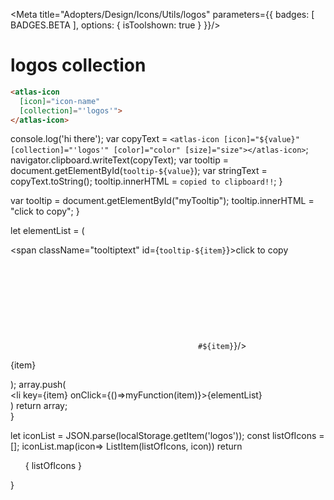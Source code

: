 
<Meta title="Adopters/Design/Icons/Utils/logos" parameters={{ badges: [ BADGES.BETA ], options: { isToolshown: true } }}/>

# logos collection

```html
<atlas-icon 
  [icon]="icon-name"  
  [collection]="'logos'">
</atlas-icon>

```

<style>
{`
/* NOTE: This css is generated by Nucleo */
ul {
  display: flex;
  flex-wrap: wrap;
  justify-content: center;
  padding-left: 0;
}

ul li {
  border-radius: .4em;
  transition: background-color .2s;
  user-select: none;
  overflow: hidden;
  text-align: center;
  padding: 2em 1em 1em;
}

ul li:hover {
  background: hsla(0, 0%, 0%, 0.05);
  cursor: pointer;
}

ul p {
  display: block;
  font-size: 0.75rem;
  color: hsla(0, 0%, 0%, 0.5);
  user-select: text;
  cursor: pointer;
  max-width: 6rem;
  padding: 8px 0 4px;
}

ul p::selection {
  background: hsl(230, 93%, 66%);
  color: #fff;
}

ul p::-moz-selection {
  background: hsl(230, 93%, 66%);
  color: #fff;
}

.svg-wrapper {
  font-size: 32px;
}

.svg-wrapper svg {
  display: block;
  margin: 0 auto 10px;
}

/* --------------------------------

Icons

-------------------------------- */

:root {
  --icon-color-primary: inherit;
  --icon-color-secondary: currentColor;
}

.icon {
  display: inline-block;
  color: var(--icon-color-primary); /* icon primary color */
  height: 1em;
  width: 1em;
  line-height: 1;
  flex-shrink: 0;
  max-width: initial;
}

.icon use {
  /* icon secondary color */
  fill: var(--icon-color-secondary);
  stroke: var(--icon-color-secondary);
}

.css-122ju8q {
    padding: 0;
}

.icon-name {
    font-size: 12px;
}

/* --------------------------------

Caps/Corners

-------------------------------- */

.icon use {
  --icon-stroke-linecap-butt: butt;
  stroke-miterlimit: 10;
  stroke-linecap: square;
  stroke-linejoin: miter;
}

.stroke-round use {
  --icon-stroke-linecap-butt: round;
  stroke-linecap: round;
  stroke-linejoin: round;
}

/* --------------------------------

Tooltip

-------------------------------- */

.tooltip {
  position: relative;
  display: inline-block;
}

.tooltip .tooltiptext {
  visibility: hidden;
  width: 100%;
  background-color: #f6f9fc;
  color: #242323;
  text-align: center;
  padding: 3px;
  position: absolute;
  z-index: 1;
  bottom: 84%;
  left: 50%;
  margin-left: -75px;
  opacity: 0;
  transition: opacity 0.3s;
  font-size: 11px;
  justify-content: center;
  display: flex;
  align-items: center;
}

.tooltip:hover .tooltiptext {
  visibility: visible;
  opacity: 1;
}
    
    `}
</style>


  console.log('hi there');
  var copyText = `<atlas-icon [icon]="${value}" [collection]="'logos'" [color]="color" [size]="size"></atlas-icon>`;
  navigator.clipboard.writeText(copyText);
  var tooltip = document.getElementById(`tooltip-${value}`);
  var stringText = copyText.toString();
  tooltip.innerHTML = `copied to clipboard!!`;
}

  var tooltip = document.getElementById("myTooltip");
  tooltip.innerHTML = "click to copy";
}

  let elementList = (
      <div>
          <span className="tooltiptext" id={`tooltip-${item}`}>click to copy</span>
          <div className="svg-wrapper">
          <svg className="icon">
            <use href={`#${item}`}/>
          </svg>
          </div>
          <p  data-folder="">
          {item}
          </p> 
      </div>
  );
  array.push( <div className="tooltip" key={item}><li key={item} onClick={()=>myFunction(item)}>{elementList}</li></div>)
  return array;   
}

  let iconList = JSON.parse(localStorage.getItem('logos'));
  const listOfIcons = [];
  iconList.map(icon=> ListItem(listOfIcons, icon))
  return <ul>{ listOfIcons }</ul>
}

<Base/>
<svg xmlns="http://www.w3.org/2000/svg">
  <defs>
    <symbol id="logo-youtube-color" fill="none" viewBox="0 0 24 24">
      <path fill="#DC2217" d="M20.82 8.401s-.176-1.24-.715-1.787c-.685-.716-1.452-.72-1.804-.762-2.519-.182-6.297-.182-6.297-.182h-.008s-3.778 0-6.297.182c-.352.042-1.119.046-1.804.762-.54.547-.715 1.787-.715 1.787S3 9.858 3 11.314v1.366c0 1.457.18 2.913.18 2.913s.176 1.24.715 1.787c.685.717 1.584.694 1.985.77 1.44.137 6.12.18 6.12.18s3.782-.006 6.301-.188c.352-.042 1.12-.045 1.804-.762.54-.546.715-1.787.715-1.787s.18-1.456.18-2.913v-1.366c0-1.456-.18-2.913-.18-2.913Z"/>
      <path fill="#fff" d="m10.142 14.335-.001-5.058 4.864 2.538-4.863 2.52Z"/>
    </symbol>
    <symbol id="logo-tiktok-color" fill="none" viewBox="0 0 24 24">
      <path fill="#000" d="M19.125 4.125H4.875a.75.75 0 0 0-.75.75v14.25c0 .414.336.75.75.75h14.25a.75.75 0 0 0 .75-.75V4.875a.75.75 0 0 0-.75-.75Z"/>
      <path fill="#6AC9D0" d="M10.786 10.2v2.095a1.78 1.78 0 0 0-2.29 1.586c0 .841.462 1.852 1.764 1.852a1.738 1.738 0 0 0 1.763-1.784V5.656h2.072c.353 2.193 1.45 2.702 2.918 2.937v2.1s-1.743-.123-2.859-.966v4.152c0 1.724-1.313 3.976-3.877 3.976S6.4 15.68 6.4 13.86a3.82 3.82 0 0 1 4.386-3.66Z"/>
      <path fill="#EE1D52" d="M11.373 10.688v2.094a1.782 1.782 0 0 0-2.29 1.586c0 .842.462 1.853 1.764 1.853a1.738 1.738 0 0 0 1.763-1.784V6.146h2.073c.352 2.192 1.449 2.702 2.917 2.936v2.1s-1.742-.123-2.858-.965v4.152c0 1.723-1.313 3.975-3.877 3.975S6.988 16.17 6.988 14.35a3.82 3.82 0 0 1 4.385-3.662Z"/>
      <path fill="#fff" d="M17.012 8.965a2.837 2.837 0 0 1-1.535-.862c-.59-.353-1.037-.938-1.284-1.958H12.61v8.293a1.74 1.74 0 0 1-1.762 1.784 1.634 1.634 0 0 1-1.405-.658 1.8 1.8 0 0 1-.947-1.684 1.78 1.78 0 0 1 2.29-1.586v-1.65a3.83 3.83 0 0 0-3.798 3.706 4.224 4.224 0 0 0 1.165 2.887c.63.415 1.37.63 2.125.619 2.565 0 3.876-2.25 3.876-3.975V9.729c1.116.842 2.859.965 2.859.965V8.965Z"/>
    </symbol>
    <symbol id="logo-tiktok" viewBox="0 0 24 24">
      <path fill="currentColor" d="M10.642 9.703v3.091a2.691 2.691 0 0 0-3.375 2.493 2.432 2.432 0 0 0 2.6 2.582 2.423 2.423 0 0 0 2.6-2.617V3h3.058c.52 3.236 2.138 3.987 4.305 4.333v3.102a9.22 9.22 0 0 1-4.219-1.425v6.125c0 2.775-1.642 5.865-5.72 5.865a5.748 5.748 0 0 1-5.721-5.894 5.637 5.637 0 0 1 6.472-5.403Z"/>
    </symbol>
    <symbol id="logo-soundcloud-color" fill="none" viewBox="0 0 24 24">
      <path fill="#F26E20" d="M3.338 12.228c-.006-.044-.038-.075-.077-.075-.04 0-.072.032-.078.075L3 13.902l.183 1.637c.005.044.038.076.078.076.039 0 .07-.031.077-.075l.209-1.638-.209-1.674Zm2.888-1.544a.144.144 0 0 0-.141.14l-.146 3.08.146 1.99a.144.144 0 0 0 .14.139.145.145 0 0 0 .142-.14v.001l.165-1.99-.165-3.08a.145.145 0 0 0-.141-.14Zm-1.495 1.071a.113.113 0 0 0-.11.107l-.164 2.04.165 1.975a.112.112 0 0 0 .11.107.113.113 0 0 0 .109-.107l.186-1.974-.186-2.041a.113.113 0 0 0-.11-.107Zm3.013 4.278a.175.175 0 0 0 .173-.172l.143-1.956-.143-4.1a.175.175 0 0 0-.172-.172.174.174 0 0 0-.173.171l-.127 4.1.127 1.958c.003.095.079.17.172.17Zm3.109.009a.24.24 0 0 0 .237-.236l.1-1.9-.1-4.736a.24.24 0 0 0-.237-.235.239.239 0 0 0-.236.235l-.09 4.734.09 1.904a.239.239 0 0 0 .236.234Zm-1.566-.007c.112 0 .202-.09.205-.204v.001l.121-1.927-.121-4.13a.206.206 0 0 0-.205-.204.205.205 0 0 0-.205.204l-.108 4.13.108 1.927a.205.205 0 0 0 .205.203Zm9.421-4.573a2.28 2.28 0 0 0-.887.178 4.046 4.046 0 0 0-5.496-3.413c-.172.066-.219.135-.22.27v7.276c.002.14.11.257.247.27l6.355.005a2.293 2.293 0 0 0 0-4.586Z"/>
    </symbol>
    <symbol id="logo-soundcloud" viewBox="0 0 24 24">
      <path fill="currentColor" d="M17.82 11.64a2.293 2.293 0 1 1 .887 4.408l-6.355-.004a.277.277 0 0 1-.247-.271V8.496c.001-.134.047-.203.22-.27a4.046 4.046 0 0 1 5.495 3.413Zm-6.73 4.166a.24.24 0 0 1-.237.236.239.239 0 0 1-.236-.234l-.09-1.904.09-4.734a.239.239 0 0 1 .236-.235.24.24 0 0 1 .237.235l.1 4.736-.1 1.9Zm-3.346.227a.175.175 0 0 0 .173-.172l.143-1.956-.143-4.1a.175.175 0 0 0-.172-.172.174.174 0 0 0-.173.172l-.127 4.1.127 1.957c.003.095.079.17.172.17Zm-1.518-5.349a.144.144 0 0 0-.141.14l-.146 3.08.146 1.99a.144.144 0 0 0 .14.139.145.145 0 0 0 .142-.14l.165-1.99-.165-3.08a.145.145 0 0 0-.141-.139Zm-2.888 1.544c-.006-.044-.038-.075-.077-.075-.04 0-.072.032-.078.075L3 13.902l.183 1.637c.005.044.038.076.078.076.039 0 .07-.031.077-.075l.209-1.638-.209-1.674Zm1.284-.366a.112.112 0 0 1 .11-.107c.056 0 .104.046.109.107l.186 2.04-.186 1.975a.113.113 0 0 1-.11.107.112.112 0 0 1-.11-.107l-.164-1.974.165-2.04Zm4.665 4.173c.112 0 .202-.09.205-.204v.001l.121-1.927-.121-4.13a.206.206 0 0 0-.205-.204.205.205 0 0 0-.205.204l-.108 4.13.108 1.927a.205.205 0 0 0 .205.203Z"/>
    </symbol>
    <symbol id="logo-snapchat" viewBox="0 0 24 24">
      <path fill="currentColor" d="M12.174 3.54h-.356a4.79 4.79 0 0 0-4.446 2.873c-.4.895-.3 2.416-.225 3.639l.027.438a.71.71 0 0 1-.35.075 2.01 2.01 0 0 1-.825-.222.668.668 0 0 0-.286-.058.893.893 0 0 0-.875.6c-.05.26.067.638.9.967.075.03.166.058.262.089.344.11.865.274 1.006.606a.8.8 0 0 1-.086.66l-.009.018c-.045.107-1.147 2.619-3.594 3.022a.375.375 0 0 0-.317.392.495.495 0 0 0 .04.167c.184.429.958.744 2.368.963.06.136.102.28.126.426.03.135.06.274.103.422a.418.418 0 0 0 .437.317 2.24 2.24 0 0 0 .407-.056c.315-.07.636-.106.959-.11.23.001.46.02.688.06.474.121.915.349 1.289.665a4.06 4.06 0 0 0 2.47.966h.223a4.065 4.065 0 0 0 2.475-.966 3.254 3.254 0 0 1 1.29-.666 4.16 4.16 0 0 1 .688-.058 4.7 4.7 0 0 1 .96.102c.133.029.269.046.406.05h.02a.406.406 0 0 0 .416-.312c.043-.144.075-.28.104-.418.023-.146.065-.289.125-.424 1.41-.22 2.185-.533 2.368-.96a.5.5 0 0 0 .038-.169.375.375 0 0 0-.312-.389c-2.447-.403-3.548-2.915-3.594-3.021l-.008-.018a.798.798 0 0 1-.086-.66c.14-.332.661-.497 1.005-.606.097-.031.187-.06.262-.089.61-.241.916-.537.91-.88a.732.732 0 0 0-.549-.628 1.003 1.003 0 0 0-.375-.075.825.825 0 0 0-.344.07 2.101 2.101 0 0 1-.776.22.684.684 0 0 1-.3-.075l.023-.385v-.053c.075-1.222.173-2.745-.225-3.641a4.8 4.8 0 0 0-4.457-2.867Z"/>
    </symbol>
    <symbol id="logo-slack-color" fill="none" viewBox="0 0 24 24">
      <path fill="#36C5F0" d="M9.8 3.75a1.65 1.65 0 1 0 0 3.3h1.65V5.4A1.65 1.65 0 0 0 9.8 3.75Zm0 4.4H5.4a1.65 1.65 0 0 0 0 3.3h4.4a1.65 1.65 0 0 0 0-3.3"/>
      <path fill="#2EB67D" d="M20.25 9.8a1.65 1.65 0 1 0-3.3 0v1.65h1.65a1.65 1.65 0 0 0 1.65-1.65Zm-4.4 0V5.4a1.65 1.65 0 1 0-3.3 0v4.4a1.65 1.65 0 1 0 3.3 0"/>
      <path fill="#ECB22E" d="M14.2 20.25a1.65 1.65 0 1 0 0-3.3h-1.65v1.65a1.65 1.65 0 0 0 1.65 1.65Zm0-4.4h4.4a1.65 1.65 0 1 0 0-3.3h-4.4a1.65 1.65 0 1 0 0 3.3Z"/>
      <path fill="#E01E5A" d="M3.75 14.2a1.65 1.65 0 1 0 3.3 0v-1.65H5.4a1.65 1.65 0 0 0-1.65 1.65Zm4.4 0v4.4a1.65 1.65 0 1 0 3.3 0v-4.4a1.65 1.65 0 1 0-3.3 0Z"/>
    </symbol>
    <symbol id="logo-snapchat-color" fill="none" viewBox="0 0 24 24">
      <path fill="#FFFC00" d="M6.379 3.75H17.62a2.64 2.64 0 0 1 1.86.769c.491.491.769 1.162.769 1.86V17.62c0 .698-.277 1.365-.769 1.86a2.619 2.619 0 0 1-1.86.769H6.38a2.614 2.614 0 0 1-1.856-.769 2.625 2.625 0 0 1-.77-1.86V6.38c0-.698.278-1.365.77-1.86a2.634 2.634 0 0 1 1.86-.769H6.38Z"/>
      <path fill="#fff" d="M12.06 17.674h-.154a2.637 2.637 0 0 1-1.62-.638 2.4 2.4 0 0 0-.937-.48 3.06 3.06 0 0 0-1.174.034 1.433 1.433 0 0 1-.255.038.147.147 0 0 1-.112-.03.156.156 0 0 1-.064-.098 5.028 5.028 0 0 1-.068-.281c-.052-.233-.086-.375-.184-.39-1.136-.177-1.458-.417-1.533-.585-.011-.023-.015-.049-.019-.072 0-.03.007-.063.026-.086a.114.114 0 0 1 .079-.045c1.748-.289 2.527-2.07 2.561-2.149v-.007a.65.65 0 0 0 .068-.559c-.12-.281-.51-.405-.769-.487a1.769 1.769 0 0 1-.169-.056c-.517-.207-.558-.413-.54-.522a.483.483 0 0 1 .473-.308.37.37 0 0 1 .142.027c.191.098.405.154.623.165.135.011.27-.03.371-.12l-.022-.367c-.053-.825-.117-1.853.146-2.438a3.15 3.15 0 0 1 2.932-1.89h.244a3.197 3.197 0 0 1 1.755.503c.521.337.934.82 1.185 1.387.262.585.195 1.613.143 2.438v.037c-.008.116-.016.225-.02.334a.5.5 0 0 0 .338.116 1.58 1.58 0 0 0 .585-.161.383.383 0 0 1 .184-.034.51.51 0 0 1 .21.041.38.38 0 0 1 .293.315c0 .12-.09.304-.544.48a1.563 1.563 0 0 1-.173.056c-.258.083-.649.207-.768.488a.676.676 0 0 0 .063.559v.007c.034.075.818 1.86 2.565 2.149a.13.13 0 0 1 .079.045.12.12 0 0 1 .026.086.155.155 0 0 1-.018.072c-.072.168-.398.408-1.534.585-.094.014-.128.134-.184.39a3.671 3.671 0 0 1-.067.277.153.153 0 0 1-.057.094.151.151 0 0 1-.105.03h-.015a1.15 1.15 0 0 1-.255-.034 3.224 3.224 0 0 0-1.174-.03 2.393 2.393 0 0 0-.937.476 2.663 2.663 0 0 1-1.62.641v-.003Z"/>
      <path fill="#030303" d="M11.863 5.918h.242c.015 0 .03 0 .045.003a3.59 3.59 0 0 1 1.926.57c.59.379 1.054.924 1.335 1.567.16.36.213.82.225 1.27.011.454-.02.934-.047 1.35v.024a.228.228 0 0 1 0 .02c.11-.02.216-.056.316-.106l.008-.003.003-.002a.85.85 0 0 1 .351-.074c.117 0 .235.02.35.064a.786.786 0 0 1 .565.689.712.712 0 0 1-.236.54 1.704 1.704 0 0 1-.564.334l-.009.003a5.044 5.044 0 0 1-.125.042l-.06.02-.004.002a2.37 2.37 0 0 0-.355.133.417.417 0 0 0-.154.112.288.288 0 0 0-.007.095.208.208 0 0 0 .036.097c.022.03.037.063.045.098.05.108.23.472.555.853.377.445.93.893 1.682 1.017l.006.001a.539.539 0 0 1 .443.543.59.59 0 0 1-.046.22l-.003.008c-.109.252-.361.417-.65.534a5.074 5.074 0 0 1-1.023.265.785.785 0 0 0-.022.107l-.015.064c-.016.069-.034.15-.058.23a.567.567 0 0 1-.556.42h-.027a1.973 1.973 0 0 1-.324-.039l-.005-.001a2.676 2.676 0 0 0-1.007-.029c-.282.076-.54.21-.762.397a3.078 3.078 0 0 1-1.877.73h-.166a3.077 3.077 0 0 1-1.865-.73 1.9 1.9 0 0 0-.757-.397 2.574 2.574 0 0 0-.412-.035 2.94 2.94 0 0 0-.594.067 1.65 1.65 0 0 1-.322.045.553.553 0 0 1-.385-.112.576.576 0 0 1-.207-.314 3.515 3.515 0 0 1-.095-.403 5.05 5.05 0 0 1-1.024-.267c-.288-.117-.54-.281-.648-.531a.591.591 0 0 1-.05-.22.53.53 0 0 1 .115-.358.52.52 0 0 1 .331-.198h.004c.75-.123 1.304-.57 1.682-1.015.322-.377.503-.736.562-.861a.282.282 0 0 1 .032-.075.299.299 0 0 0 .04-.114.252.252 0 0 0-.004-.093.4.4 0 0 0-.156-.115 2.42 2.42 0 0 0-.35-.132 2.51 2.51 0 0 1-.174-.057l-.02-.007a.125.125 0 0 1-.008-.003c-.313-.123-.53-.27-.66-.443a.666.666 0 0 1-.12-.58.904.904 0 0 1 .868-.597.773.773 0 0 1 .318.072c.122.063.25.101.383.115l-.003-.045v-.004l-.002-.021c-.026-.411-.056-.885-.045-1.333.011-.45.063-.91.223-1.27a3.55 3.55 0 0 1 1.336-1.568 3.588 3.588 0 0 1 1.976-.57Zm.192.562h-.197a3.025 3.025 0 0 0-1.667.48 2.987 2.987 0 0 0-1.125 1.32v.002c-.114.255-.165.623-.175 1.056-.01.424.018.877.044 1.295v.009c.008.097.016.206.02.309a.281.281 0 0 1-.155.262.769.769 0 0 1-.378.082 1.634 1.634 0 0 1-.673-.176.21.21 0 0 0-.076-.015h-.009a.331.331 0 0 0-.317.202c0 .016.007.04.032.073.043.059.153.155.411.256l.02.008c.047.017.09.032.137.045l.01.003.008.002c.114.037.28.09.43.165.147.074.336.198.425.407a.822.822 0 0 1-.051.662.276.276 0 0 1-.016.039l-.003.006-.01.021a4.05 4.05 0 0 1-.161.305 4.717 4.717 0 0 1-.483.685c-.424.498-1.08 1.043-1.996 1.2l.002.004c.02.044.1.133.344.232.24.098.589.186 1.063.26a.281.281 0 0 1 .215.164c.049.111.086.23.106.357a2.943 2.943 0 0 0 .07.275l.013-.001a.999.999 0 0 0 .22-.03h.007c.239-.054.475-.079.713-.083h.005a3.162 3.162 0 0 1 .541.05c.37.093.708.271.995.516m1.66-10.447a.282.282 0 0 0 .05.004 3.019 3.019 0 0 1 1.667.48 2.99 2.99 0 0 1 1.124 1.32v.002c.114.255.166.623.177 1.057a14.522 14.522 0 0 1-.047 1.326v.027l-.007.121v.005a6.38 6.38 0 0 0-.008.13.281.281 0 0 0 .15.262.724.724 0 0 0 .36.084 1.73 1.73 0 0 0 .63-.176.288.288 0 0 1 .116-.022c.059 0 .108.01.153.028l.033.011a.226.226 0 0 1 .115.07l.004.004a.21.21 0 0 1 .048.104c-.002.022-.012.057-.065.108a1.159 1.159 0 0 1-.375.214 4.248 4.248 0 0 1-.168.056l-.007.002c-.114.037-.28.089-.43.165-.147.074-.336.198-.425.406a.884.884 0 0 0-.038.383.78.78 0 0 0 .102.294c0 .003.002.005.003.008a4.4 4.4 0 0 0 .658 1.03c.423.499 1.078 1.044 1.993 1.204-.02.045-.098.134-.343.234-.24.097-.59.184-1.064.257a.281.281 0 0 0-.215.165 1.45 1.45 0 0 0-.105.352l-.017.074a2.413 2.413 0 0 1-.05.197h-.022a1.427 1.427 0 0 1-.223-.027 3.242 3.242 0 0 0-1.235-.033 2.551 2.551 0 0 0-1.02.52l-.001.001a2.518 2.518 0 0 1-1.52.597h-.14a2.516 2.516 0 0 1-1.52-.597"/>
    </symbol>
    <symbol id="logo-slack" viewBox="0 0 24 24">
      <path fill="currentColor" d="M8.327 3.527A1.8 1.8 0 0 1 11.4 4.8v1.8H9.6a1.8 1.8 0 0 1-1.273-3.073ZM4.8 7.8h4.8a1.8 1.8 0 0 1 0 3.6H4.8a1.8 1.8 0 1 1 0-3.6ZM21 9.6a1.8 1.8 0 1 0-3.6 0v1.8h1.8A1.8 1.8 0 0 0 21 9.6Zm-4.8-4.8v4.8a1.8 1.8 0 1 1-3.6 0V4.8a1.8 1.8 0 1 1 3.6 0ZM14.4 21a1.8 1.8 0 1 0 0-3.6h-1.8v1.8a1.8 1.8 0 0 0 1.8 1.8Zm4.8-4.8h-4.8a1.8 1.8 0 1 1 0-3.6h4.8a1.8 1.8 0 1 1 0 3.6ZM3 14.4a1.8 1.8 0 0 0 3.6 0v-1.8H4.8A1.8 1.8 0 0 0 3 14.4Zm4.8 4.8v-4.8a1.8 1.8 0 0 1 3.6 0v4.8a1.8 1.8 0 1 1-3.6 0Z"/>
    </symbol>
    <symbol id="logo-x" viewBox="0 0 24 24">
      <path fill="currentColor" d="M15.335 19.875h5.377l-6.864-9.077 5.835-6.673H17.01L12.609 9.16 8.801 4.125H3.288l6.59 8.615-6.246 7.135h2.673l4.82-5.504 4.21 5.504Zm2.218-1.6h-1.48L6.408 5.64h1.589l9.556 12.636Z"/>
    </symbol>
    <symbol id="logo-paypal-color" fill="none" viewBox="0 0 24 24">
      <path fill="#009DE2" d="M10.898 7.236h5.077c2.726 0 3.752 1.38 3.594 3.41-.261 3.348-2.285 5.2-4.97 5.2h-1.355c-.368 0-.615.242-.716.903l-.581 3.838c-.038.249-.169.395-.366.413H8.397c-.3 0-.406-.23-.327-.726l1.944-12.31c.078-.493.348-.728.884-.728Z"/>
      <path fill="#113984" d="M7.724 3h5.082c1.432 0 3.13.046 4.265 1.048.759.67 1.157 1.735 1.065 2.88-.312 3.88-2.633 6.054-5.746 6.054H9.883c-.426 0-.71.283-.83 1.049l-.7 4.45c-.044.288-.17.458-.398.479h-3.13c-.348 0-.472-.266-.38-.842L6.698 3.844C6.789 3.272 7.102 3 7.724 3Z"/>
      <path fill="#172C70" d="m9.126 13.582.888-5.618c.078-.493.348-.728.884-.728h5.077c.84 0 1.52.131 2.052.373-.51 3.454-2.744 5.373-5.67 5.373H9.851c-.33 0-.577.169-.725.6Z"/>
    </symbol>
    <symbol id="logo-paypal" viewBox="0 0 24 24">
      <path fill="currentColor" d="M17.361 4.357C16.528 3.407 15.021 3 13.094 3H7.5a.801.801 0 0 0-.791.676l-2.33 14.772a.48.48 0 0 0 .475.555h3.454l.867-5.501-.027.172a.798.798 0 0 1 .788-.676h1.641c3.224 0 5.749-1.31 6.486-5.097.022-.112.057-.328.057-.328.21-1.402-.001-2.353-.759-3.216Z"/>
      <path fill="currentColor" d="M11.577 13.994c4.058 0 6.615-1.974 7.417-5.703.64.805.765 1.92.506 3.25-.645 3.313-2.854 4.46-5.674 4.46h-.435a.7.7 0 0 0-.692.59l-.035.192-.549 3.478-.028.148a.7.7 0 0 1-.692.591H9.008l1.098-7.006h1.471Z"/>
    </symbol>
    <symbol id="logo-microsoft-onenote" viewBox="0 0 24 24">
      <path fill="currentColor" d="M3.75 18.525V5.475l9.64-1.632v16.313l-9.64-1.631Zm5.995-3.45 1.235.075-.003-6.46-1.159.07v4.102c.001.039.006.056.01.072a.213.213 0 0 1 .009.052c.003.055.008.101.014.14h-.016a2.538 2.538 0 0 0-.075-.156 27.465 27.465 0 0 1-.023-.047l-.047-.092-.064-.12a7.246 7.246 0 0 0-.058-.104L7.524 8.895l-1.178.046v5.951l.927.048v-3.964c.001-.05.002-.098 0-.143a.277.277 0 0 1 .018-.1c.009-.03.018-.059.015-.085.007.014.026.03.047.045a.183.183 0 0 1 .053.053l.015.031.04.085.065.126.004.006.081.15 2.134 3.931ZM19.88 6.623h-.927v-.566c0-.194-.235-.36-.242-.36h-4.95V7.55h3.708v.742h-3.708v.927h3.708v.742h-3.708v.927h3.708v.742h-3.708v.926h3.708v.742h-3.708v.927h3.708v.741h-3.708v.927h3.708v.742h-3.708V18.3h4.82a.375.375 0 0 0 .375-.36V9.96h.927a.387.387 0 0 0 .367-.37v-2.6a.383.383 0 0 0-.37-.367Z"/>
      <path fill="currentColor" d="M19.323 10.331h.556a.387.387 0 0 1 .371.372v2.595a.387.387 0 0 1-.37.37h-.557v-3.337Zm0 3.709h.556a.387.387 0 0 1 .371.37v2.592a.387.387 0 0 1-.37.375h-.557v-3.338Z"/>
    </symbol>
    <symbol id="logo-google" viewBox="0 0 24 24">
      <path fill="currentColor" d="M20.63 10.364h-8.59v3.681h4.869c-.778 2.455-2.7 3.273-4.908 3.273A5.317 5.317 0 0 1 8.4 8.08a5.318 5.318 0 0 1 7.015-.15l2.675-2.55A9 9 0 1 0 12 21c4.963 0 9.45-3.273 8.63-10.636Z"/>
    </symbol>
    <symbol id="logo-linkedin-color" fill="none" viewBox="0 0 24 24">
      <path fill="#007BB5" d="M19.668 3H4.328C3.595 3 3 3.581 3 4.298V19.7c0 .718.595 1.3 1.328 1.3h15.34c.734 0 1.332-.582 1.332-1.299V4.298C21 3.58 20.402 3 19.668 3Z"/>
      <path fill="#fff" d="M5.667 9.748H8.34v8.59H5.667v-8.59Zm1.337-4.27a1.548 1.548 0 1 1-.002 3.097 1.548 1.548 0 0 1 .002-3.097Zm3.01 4.27h2.56v1.174h.036c.356-.675 1.227-1.387 2.526-1.387 2.703 0 3.203 1.778 3.203 4.092v4.71h-2.67v-4.176c0-.996-.017-2.278-1.387-2.278-1.39 0-1.601 1.086-1.601 2.206v4.249h-2.667v-8.59Z"/>
    </symbol>
    <symbol id="logo-linkedin" viewBox="0 0 24 24">
      <path fill="currentColor" d="M20.25 3H3.75C3.3 3 3 3.3 3 3.75v16.5c0 .45.3.75.75.75h16.5c.45 0 .75-.3.75-.75V3.75c0-.45-.3-.75-.75-.75ZM5.7 18.375V9.75h2.7v8.625H5.7ZM6.975 8.55A1.584 1.584 0 0 1 5.4 6.975c0-.825.675-1.575 1.575-1.575.825 0 1.575.675 1.575 1.575 0 .9-.675 1.575-1.575 1.575Zm11.4 9.825h-2.7v-4.2c0-.975 0-2.25-1.35-2.25-1.425 0-1.575 1.05-1.575 2.175v4.275h-2.7V9.75h2.55v1.2c.375-.675 1.2-1.35 2.55-1.35 2.7 0 3.225 1.8 3.225 4.125v4.65Z"/>
    </symbol>
    <symbol id="logo-instagram-color" fill="none" viewBox="0 0 24 24">
      <path fill="url(#a)" d="M12.003 4.125c-3.288 0-4.25.003-4.437.019a3.904 3.904 0 0 0-1.551.39c-.34.165-.646.39-.905.663a3.38 3.38 0 0 0-.913 1.915c-.053.369-.068.444-.072 2.325v2.56c0 3.286.004 4.247.02 4.433.022.527.15 1.045.375 1.522a3.318 3.318 0 0 0 2.15 1.757c.375.09.758.14 1.143.15.195.008 2.183.014 4.172.014 1.99 0 3.978-.002 4.169-.012.399-.007.796-.06 1.184-.155a3.298 3.298 0 0 0 2.15-1.76c.222-.468.348-.975.372-1.493.01-.135.015-2.299.015-4.46 0-2.16-.005-4.32-.016-4.456a3.855 3.855 0 0 0-.379-1.507 3.126 3.126 0 0 0-.675-.924 3.397 3.397 0 0 0-1.917-.91c-.368-.053-.44-.07-2.325-.072l-2.56.001Z"/>
      <path fill="url(#b)" d="M12.003 4.125c-3.288 0-4.25.003-4.437.019a3.904 3.904 0 0 0-1.551.39c-.34.165-.646.39-.905.663a3.38 3.38 0 0 0-.913 1.915c-.053.369-.068.444-.072 2.325v2.56c0 3.286.004 4.247.02 4.433.022.527.15 1.045.375 1.522a3.318 3.318 0 0 0 2.15 1.757c.375.09.758.14 1.143.15.195.008 2.183.014 4.172.014 1.99 0 3.978-.002 4.169-.012.399-.007.796-.06 1.184-.155a3.298 3.298 0 0 0 2.15-1.76c.222-.468.348-.975.372-1.493.01-.135.015-2.299.015-4.46 0-2.16-.005-4.32-.016-4.456a3.855 3.855 0 0 0-.379-1.507 3.126 3.126 0 0 0-.675-.924 3.397 3.397 0 0 0-1.917-.91c-.368-.053-.44-.07-2.325-.072l-2.56.001Z"/>
      <path fill="#fff" d="M12 6.185c-1.58 0-1.777.007-2.397.035-.483.01-.96.1-1.412.27a2.973 2.973 0 0 0-1.7 1.7c-.17.453-.262.93-.27 1.413-.029.62-.036.818-.036 2.4 0 1.581.007 1.777.035 2.397.01.482.101.96.27 1.412a2.974 2.974 0 0 0 1.7 1.7c.452.17.929.26 1.411.27.62.029.818.036 2.397.036 1.579 0 1.777-.007 2.397-.036a4.28 4.28 0 0 0 1.412-.27 2.979 2.979 0 0 0 1.7-1.7c.169-.453.26-.93.27-1.413.028-.62.035-.818.035-2.397 0-1.58-.007-1.778-.034-2.398a4.315 4.315 0 0 0-.27-1.412 2.973 2.973 0 0 0-1.701-1.7 4.27 4.27 0 0 0-1.413-.271c-.62-.028-.818-.035-2.397-.035L12 6.185Zm-.522 1.05H12c1.553 0 1.737.005 2.35.033.368.005.733.072 1.079.2a1.927 1.927 0 0 1 1.103 1.104c.128.346.196.711.2 1.08.028.613.035.797.035 2.35 0 1.551-.007 1.735-.034 2.348a3.218 3.218 0 0 1-.2 1.08 1.926 1.926 0 0 1-1.104 1.103c-.346.129-.71.196-1.08.2-.612.028-.796.034-2.349.034-1.553 0-1.737-.006-2.35-.033a3.218 3.218 0 0 1-1.079-.201 1.927 1.927 0 0 1-1.104-1.103 3.2 3.2 0 0 1-.2-1.08c-.028-.613-.034-.797-.034-2.35 0-1.554.006-1.737.034-2.35.004-.368.072-.734.2-1.08a1.925 1.925 0 0 1 1.104-1.103c.346-.129.71-.197 1.08-.201a32.16 32.16 0 0 1 1.827-.033v.002Zm3.626.965a.698.698 0 1 0 0 1.397.698.698 0 0 0 0-1.396ZM12 9.014a2.987 2.987 0 1 0-.004 5.973A2.987 2.987 0 0 0 12 9.014Zm0 1.05a1.94 1.94 0 1 1-.001 3.882A1.94 1.94 0 0 1 12 10.062v.002Z"/>
      <defs>
        <radialGradient id="a" cx="0" cy="0" r="1" gradientTransform="matrix(0 -15.6132 14.5187 0 8.344 21.116)" gradientUnits="userSpaceOnUse">
          <stop stop-color="#FD5"/>
          <stop offset=".1" stop-color="#FD5"/>
          <stop offset=".5" stop-color="#FF543E"/>
          <stop offset="1" stop-color="#C837AB"/>
        </radialGradient>
        <radialGradient id="b" cx="0" cy="0" r="1" gradientTransform="matrix(1.36999 6.84207 -28.2025 5.64699 1.462 5.191)" gradientUnits="userSpaceOnUse">
          <stop stop-color="#3771C8"/>
          <stop offset=".128" stop-color="#3771C8"/>
          <stop offset="1" stop-color="#60F" stop-opacity="0"/>
        </radialGradient>
      </defs>
    </symbol>
    <symbol id="logo-youtube" viewBox="0 0 24 24">
      <path fill="currentColor" d="M20.85 8.4s-.15-1.275-.75-1.8c-.675-.75-1.425-.75-1.8-.75C15.75 5.7 12 5.7 12 5.7s-3.75 0-6.3.15c-.375.075-1.125.075-1.8.75-.525.525-.75 1.8-.75 1.8S3 9.825 3 11.325v1.35c0 1.425.15 2.925.15 2.925s.15 1.275.75 1.8c.675.75 1.575.675 1.95.75 1.425.15 6.15.15 6.15.15s3.75 0 6.3-.225c.375-.075 1.125-.075 1.8-.75.525-.525.75-1.8.75-1.8S21 14.1 21 12.6v-1.35c0-1.425-.15-2.85-.15-2.85Zm-10.725 5.925V9.3L15 11.85l-4.875 2.475Z"/>
    </symbol>
    <symbol id="logo-instagram" viewBox="0 0 24 24">
      <path fill="currentColor" d="M12 7.763a4.237 4.237 0 1 0 0 8.474 4.237 4.237 0 0 0 0-8.474Zm0 6.987a2.75 2.75 0 1 1 0-5.5 2.75 2.75 0 0 1 0 5.5Zm5.394-7.154a.99.99 0 1 1-1.98 0 .99.99 0 0 1 1.98 0Z"/>
      <path fill="currentColor" d="M12 3.75c-2.24 0-2.521.01-3.401.05a6.08 6.08 0 0 0-2.003.383A4.219 4.219 0 0 0 4.183 6.6 6.08 6.08 0 0 0 3.8 8.602C3.76 9.48 3.75 9.76 3.75 12s.01 2.521.05 3.401a6.08 6.08 0 0 0 .383 2.003A4.22 4.22 0 0 0 6.6 19.817c.641.24 1.318.37 2.002.384.877.04 1.158.049 3.398.049s2.521-.01 3.401-.05a6.078 6.078 0 0 0 2.003-.383 4.218 4.218 0 0 0 2.413-2.417c.24-.641.37-1.318.384-2.002.04-.877.049-1.158.049-3.398s-.01-2.521-.05-3.401a6.078 6.078 0 0 0-.383-2.003A4.217 4.217 0 0 0 17.4 4.183a6.081 6.081 0 0 0-2.002-.383c-.877-.04-1.158-.05-3.398-.05Zm0 1.487c2.203 0 2.464.008 3.334.048a4.553 4.553 0 0 1 1.531.284c.359.132.683.343.949.617.274.266.485.59.617.949.182.49.278 1.008.284 1.531.04.87.049 1.131.049 3.334 0 2.203-.009 2.464-.049 3.334a4.553 4.553 0 0 1-.284 1.531 2.733 2.733 0 0 1-1.566 1.566 4.553 4.553 0 0 1-1.531.284c-.87.04-1.131.049-3.334.049-2.203 0-2.464-.009-3.334-.049a4.554 4.554 0 0 1-1.531-.284 2.55 2.55 0 0 1-.949-.617 2.55 2.55 0 0 1-.617-.949 4.553 4.553 0 0 1-.284-1.531c-.04-.87-.048-1.131-.048-3.334 0-2.203.008-2.464.048-3.334a4.554 4.554 0 0 1 .284-1.531 2.55 2.55 0 0 1 .617-.949 2.55 2.55 0 0 1 .949-.617 4.554 4.554 0 0 1 1.531-.284c.87-.04 1.131-.048 3.334-.048Z"/>
    </symbol>
    <symbol id="logo-google-color" fill="none" viewBox="0 0 24 24">
      <path fill="#D94F3D" d="M12 7.125a4.85 4.85 0 0 1 3.13 1.143l2.452-2.336A8.24 8.24 0 0 0 4.61 8.338l2.765 2.132A4.881 4.881 0 0 1 12 7.125Z"/>
      <path fill="#F2C042" d="M7.125 12c0-.52.085-1.037.25-1.53L4.61 8.338a8.226 8.226 0 0 0 0 7.324l2.765-2.132a4.854 4.854 0 0 1-.25-1.53Z"/>
      <path fill="#5085ED" d="M19.913 10.5h-7.876v3.375H16.5a4.023 4.023 0 0 1-1.708 2.31l2.743 2.116c1.753-1.574 2.784-4.132 2.378-7.801Z"/>
      <path fill="#57A75C" d="M14.79 16.186a5.243 5.243 0 0 1-2.79.689 4.88 4.88 0 0 1-4.625-3.345L4.61 15.662A8.258 8.258 0 0 0 12 20.25a8.2 8.2 0 0 0 5.534-1.95l-2.743-2.114Z"/>
    </symbol>
    <symbol id="logo-rss" viewBox="0 0 24 24">
      <path fill="currentColor" d="M19.5 19.5h-3c0-7.03-5.72-12.75-12.75-12.75v-3c8.684 0 15.75 7.065 15.75 15.75ZM6 19.5A2.25 2.25 0 1 0 6 15a2.25 2.25 0 0 0 0 4.5Z"/>
      <path fill="currentColor" d="M11.25 19.5h3C14.25 13.71 9.54 9 3.75 9v3c4.135 0 7.5 3.364 7.5 7.5Z"/>
    </symbol>
    <symbol id="logo-rss-color" fill="none" viewBox="0 0 24 24">
      <path fill="#F60" d="M6 19.5A2.25 2.25 0 1 0 6 15a2.25 2.25 0 0 0 0 4.5Zm13.5 0h-3c0-7.03-5.72-12.75-12.75-12.75v-3c8.684 0 15.75 7.065 15.75 15.75Z"/>
      <path fill="#F60" d="M14.25 19.5h-3c0-4.136-3.365-7.5-7.5-7.5V9c5.79 0 10.5 4.71 10.5 10.5Z"/>
    </symbol>
    <symbol id="logo-facebook" viewBox="0 0 24 24">
      <path fill="currentColor" d="M21 12.054a9 9 0 1 0-10.406 8.89v-6.288H8.309v-2.602h2.285v-1.983c0-2.255 1.344-3.502 3.399-3.502.675.01 1.348.069 2.015.176V8.96h-1.135a1.3 1.3 0 0 0-1.467 1.406v1.688H15.9l-.399 2.602h-2.1v6.289A9 9 0 0 0 21 12.054Z"/>
    </symbol>
    <symbol id="logo-github-color" fill="none" viewBox="0 0 24 24">
      <path fill="#191717" d="M12 3.222a9 9 0 0 0-2.845 17.54c.45.083.614-.195.614-.434 0-.213-.007-.78-.012-1.53-2.503.544-3.031-1.207-3.031-1.207-.41-1.04-1-1.316-1-1.316-.817-.559.062-.547.062-.547.903.063 1.379.927 1.379.927.803 1.375 2.106.978 2.619.748.082-.582.314-.978.571-1.203-1.998-.227-4.1-1-4.1-4.448 0-.983.352-1.786.927-2.415-.092-.228-.401-1.143.088-2.382 0 0 .756-.242 2.475.922a8.62 8.62 0 0 1 2.254-.302 8.633 8.633 0 0 1 2.253.302c1.718-1.164 2.472-.922 2.472-.922.491 1.239.182 2.154.09 2.382.577.629.925 1.432.925 2.415 0 3.457-2.104 4.218-4.11 4.44.324.279.612.828.612 1.668 0 1.203-.011 2.173-.011 2.468 0 .241.162.521.618.433A9 9 0 0 0 12 3.222Z"/>
    </symbol>
    <symbol id="logo-dropbox" viewBox="0 0 24 24">
      <path fill="currentColor" d="M8.295 3.629 3 7.086l3.661 2.932L3 12.95l5.295 3.457L12 13.315l3.705 3.092L21 12.95l-3.661-2.932L21 7.086 15.705 3.63 12 6.721 8.295 3.63ZM12 6.721l5.339 3.297-5.34 3.297-5.338-3.297L12 6.721Z"/>
      <path fill="currentColor" d="m8.295 17.063 3.716-3.083 3.716 3.083 1.59-1.038v1.164l-5.306 3.182-5.306-3.182v-1.164l1.59 1.038Z"/>
    </symbol>
    <symbol id="logo-vimeo" viewBox="0 0 24 24">
      <path fill="currentColor" d="M21 7.8c-.075 1.725-1.275 4.125-3.675 7.2-2.475 3.15-4.5 4.8-6.225 4.8-1.05 0-1.95-.975-2.7-2.925-.45-1.8-.975-3.525-1.425-5.325C6.45 9.6 5.85 8.625 5.25 8.625c-.15 0-.6.3-1.425.825L3 8.4c.9-.75 1.8-1.575 2.625-2.325 1.2-1.05 2.1-1.575 2.7-1.65 1.425-.15 2.25.825 2.55 2.85.375 2.175.6 3.6.75 4.125.375 1.8.825 2.775 1.35 2.775.375 0 .975-.6 1.725-1.8.75-1.2 1.125-2.1 1.2-2.7.075-1.05-.3-1.575-1.2-1.575-.45 0-.9.075-1.35.3.9-2.925 2.55-4.275 5.1-4.2 1.8.075 2.625 1.275 2.55 3.6Z"/>
    </symbol>
    <symbol id="logo-microsoft-onenote-color" fill="none" viewBox="0 0 24 24">
      <path fill="#CA64EA" d="M19.875 4.5h-12a.75.75 0 0 0-.75.75v13.5c0 .414.336.75.75.75h12a.75.75 0 0 0 .75-.75V5.25a.75.75 0 0 0-.75-.75Z"/>
      <path fill="#AE4BD5" d="M20.625 8.25H16.5V12h4.125V8.25Z"/>
      <path fill="#9332BF" d="M20.625 12H16.5v3.75h4.125V12Z"/>
      <path fill="#7719AA" d="M16.5 15.75h4.125v3a.75.75 0 0 1-.75.75H16.5v-3.75Z"/>
      <path fill="#000" d="M11.625 8.625h-4.5v8.25h4.5a.75.75 0 0 0 .75-.75v-6.75a.75.75 0 0 0-.75-.75Z" opacity=".6"/>
      <path fill="#7F20B0" d="M10.875 7.875h-6.75a.75.75 0 0 0-.75.75v6.75c0 .414.336.75.75.75h6.75a.75.75 0 0 0 .75-.75v-6.75a.75.75 0 0 0-.75-.75Z"/>
      <path fill="#fff" d="M5.315 9.375H6.42L8.772 13.2V9.375h.913v5.25h-.992l-2.45-3.906v3.906h-.928v-5.25Z"/>
    </symbol>
    <symbol id="logo-facebook-color" fill="none" viewBox="0 0 24 24">
      <path fill="#1877F2" d="M12 20.625a8.625 8.625 0 1 0 0-17.25 8.625 8.625 0 0 0 0 17.25Z"/>
      <path fill="#fff" d="M15.357 14.493 15.74 12h-2.392v-1.618c0-.682.334-1.347 1.405-1.347h1.088V6.913a13.24 13.24 0 0 0-1.93-.169c-1.971 0-3.259 1.194-3.259 3.356V12h-2.19v2.493h2.19v6.027c.893.14 1.803.14 2.696 0v-6.027h2.01Z"/>
    </symbol>
    <symbol id="logo-github" viewBox="0 0 24 24">
      <path fill="currentColor" d="M12 3.225c-4.95 0-9 4.05-9 9a8.99 8.99 0 0 0 6.15 8.55c.45.075.6-.225.6-.45v-1.5c-2.475.525-3-1.2-3-1.2-.375-1.05-.975-1.35-.975-1.35-.9-.525 0-.525 0-.525.9.075 1.35.9 1.35.9.825 1.35 2.1.975 2.625.75.075-.6.3-.975.6-1.2-2.025-.225-4.125-.975-4.125-4.425 0-.975.375-1.8.9-2.4 0-.3-.375-1.2.15-2.4 0 0 .75-.225 2.475.9.75-.225 1.5-.3 2.25-.3s1.5.075 2.25.3c1.725-1.2 2.475-.9 2.475-.9.525 1.275.15 2.175.075 2.4.6.6.9 1.425.9 2.4 0 3.45-2.1 4.2-4.125 4.425.3.3.6.825.6 1.65v2.475c0 .225.15.525.6.45a8.99 8.99 0 0 0 6.15-8.55c.075-4.95-3.975-9-8.925-9Z"/>
    </symbol>
    <symbol id="logo-codepen" viewBox="0 0 24 24">
      <path fill="currentColor" d="M21 9.15v-.375l-.075-.075h-.075L12.6 3.225a.812.812 0 0 0-.825 0L3.525 8.7H3.45l-.075.075v6.3l.075.075h.075l8.25 5.475c.15.075.3.15.45.15.15 0 .3-.075.45-.15l8.25-5.475H21l.075-.075v-5.85c-.075 0-.075 0-.075-.075Zm-8.25-3.9 6.075 4.05-2.7 1.8-3.375-2.25v-3.6Zm-1.5 0v3.6L7.875 11.1l-2.7-1.875L11.25 5.25Zm-6.675 5.475L6.45 12 4.5 13.275v-2.55h.075Zm6.675 8.025L5.175 14.7l2.7-1.8 3.375 2.25v3.6ZM12 13.8 9.3 12l2.7-1.8 2.7 1.8-2.7 1.8Zm.75 4.95v-3.6l3.375-2.25 2.7 1.8-6.075 4.05Zm6.675-5.475L17.55 12l1.95-1.275v2.55h-.075Z"/>
    </symbol>
    <symbol id="logo-spotify" viewBox="0 0 24 24">
      <path fill="currentColor" d="M12 3c-4.95 0-9 4.05-9 9s4.05 9 9 9 9-4.05 9-9-3.975-9-9-9Zm4.125 12.975c-.15.3-.525.375-.75.15-2.1-1.275-4.8-1.575-7.95-.825-.3.075-.6-.15-.675-.375-.075-.3.15-.6.375-.675 3.45-.75 6.375-.45 8.7.975.375.15.45.525.3.75ZM17.25 13.5c-.225.3-.6.45-.975.225-2.4-1.5-6.15-1.95-8.925-1.05-.375.075-.75-.075-.825-.45-.075-.375.075-.75.45-.825 3.3-.975 7.35-.525 10.125 1.2.225.15.375.6.15.9Zm.075-2.475C14.4 9.3 9.6 9.15 6.9 9.975c-.45.15-.9-.15-1.05-.525-.15-.45.15-.9.525-1.05C9.6 7.425 14.85 7.65 18.15 9.6c.375.225.525.75.3 1.2-.225.3-.75.45-1.125.225Z"/>
    </symbol>
    <symbol id="logo-facebook-simple" viewBox="0 0 24 24">
      <path fill="currentColor" d="m9.774 20.25-.024-7.5h-3v-3h3V7.875c0-2.784 1.724-4.125 4.207-4.125 1.19 0 2.212.089 2.51.128v2.91h-1.723c-1.35 0-1.612.642-1.612 1.583V9.75h3.93l-1.5 3h-2.43v7.5H9.774Z"/>
    </symbol>
    <symbol id="logo-spotify-color" fill="none" viewBox="0 0 24 24">
      <path fill="#1ED75F" d="M12 3c-4.95 0-9 4.05-9 9s4.05 9 9 9 9-4.05 9-9-4.005-9-9-9Z"/>
      <path fill="#191515" d="M16.14 16.005c-.18.27-.495.36-.765.18-2.115-1.305-4.77-1.575-7.92-.855-.315.09-.585-.135-.675-.405-.09-.315.135-.585.405-.675 3.42-.765 6.39-.45 8.73.99.315.135.36.495.225.765Zm1.08-2.475c-.225.315-.63.45-.945.225-2.43-1.485-6.12-1.935-8.955-1.035-.36.09-.765-.09-.855-.45-.09-.36.09-.765.45-.855 3.285-.99 7.335-.495 10.125 1.215.27.135.405.585.18.9Zm.09-2.52C14.43 9.3 9.615 9.12 6.87 9.975a.844.844 0 0 1-1.035-.54.844.844 0 0 1 .54-1.035c3.195-.945 8.46-.765 11.79 1.215.405.225.54.765.315 1.17-.225.315-.765.45-1.17.225Z"/>
    </symbol>
    <symbol id="logo-codepen-color" fill="none" viewBox="0 0 24 24">
      <path fill="#030502" d="M12 21a9 9 0 1 0 0-18 9 9 0 0 0 0 18Z"/>
      <path fill="#fff" d="m17.77 9.743-5.484-3.656a.515.515 0 0 0-.572 0L6.23 9.743a.522.522 0 0 0-.23.429v3.656c0 .177.095.34.23.429l5.484 3.656a.516.516 0 0 0 .572 0l5.484-3.656a.52.52 0 0 0 .23-.429v-3.656a.522.522 0 0 0-.23-.43Zm-5.254-2.264 4.04 2.693-1.805 1.208-2.235-1.496V7.48Zm-1.032 0v2.405L9.25 11.38l-1.805-1.208 4.04-2.693Zm-4.453 3.658 1.29.863-1.29.863v-1.726Zm4.453 5.384-4.04-2.694L9.25 12.62l2.235 1.496v2.405ZM12 13.22 10.176 12 12 10.78 13.824 12 12 13.22Zm.516 3.3v-2.404l2.235-1.496 1.805 1.207-4.04 2.694Zm4.453-3.657L15.679 12l1.29-.863v1.726Z"/>
    </symbol>
    <symbol id="logo-facebook-simple-color" fill="none" viewBox="0 0 24 24">
      <path fill="#39579A" d="m9.774 20.25-.024-7.5h-3v-3h3V7.875c0-2.784 1.724-4.125 4.207-4.125 1.19 0 2.212.089 2.51.128v2.91h-1.723c-1.35 0-1.612.642-1.612 1.583V9.75h3.93l-1.5 3h-2.43v7.5H9.774Z"/>
    </symbol>
    <symbol id="logo-vimeo-color" fill="none" viewBox="0 0 24 24">
      <path fill="#00B6EC" d="M20.991 7.818c-.08 1.751-1.303 4.15-3.67 7.195-2.448 3.18-4.519 4.77-6.212 4.77-1.05 0-1.937-.967-2.663-2.904L6.994 11.55c-.54-1.936-1.117-2.905-1.735-2.905-.135 0-.606.284-1.413.848L3 8.404c.888-.781 1.764-1.561 2.627-2.343C6.81 5.038 7.7 4.499 8.294 4.445c1.4-.135 2.263.823 2.586 2.872.35 2.211.592 3.586.728 4.125.404 1.834.849 2.75 1.334 2.75.376 0 .942-.594 1.697-1.785.754-1.19 1.157-2.095 1.212-2.717.108-1.027-.296-1.542-1.212-1.542-.43 0-.875.1-1.332.295.885-2.897 2.575-4.304 5.07-4.224 1.849.055 2.721 1.254 2.614 3.599Z"/>
    </symbol>
    <symbol id="logo-dropbox-color" fill="none" viewBox="0 0 24 24">
      <path fill="#007BE9" d="M8.295 3.629 3 7.086l3.661 2.932L12 6.721 8.295 3.63ZM3 12.95l5.295 3.457L12 13.315l-5.34-3.297L3 12.95Z"/>
      <path fill="#007BE9" d="m12 13.315 3.705 3.092L21 12.95l-3.661-2.932-5.34 3.297Z"/>
      <path fill="#007BE9" d="M21 7.086 15.705 3.63 12 6.721l5.339 3.297L21 7.086Zm-8.99 6.894-3.715 3.084-1.59-1.039v1.164l5.306 3.182 5.306-3.182v-1.164l-1.59 1.039-3.716-3.084Z"/>
    </symbol>
  </defs>
</svg>










